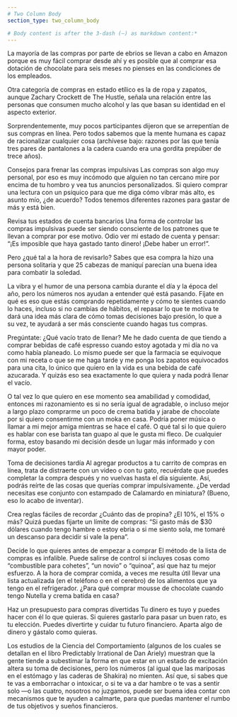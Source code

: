 ```yaml
---
# Two Column Body
section_type: two_column_body

# Body content is after the 3-dash (—) as markdown content:*
---
```


La mayoría de las compras por parte de ebrios se llevan a cabo en Amazon porque es muy fácil comprar desde ahí y es posible que al comprar esa dotación de chocolate para seis meses no pienses en las condiciones de los empleados.

Otra categoría de compras en estado etílico es la de ropa y zapatos, aunque Zachary Crockett de The Hustle, señala una relación entre las personas que consumen mucho alcohol y las que basan su identidad en el aspecto exterior.

Sorprendentemente, muy pocos participantes dijeron que se arrepentían de sus compras en línea. Pero todos sabemos que la mente humana es capaz de racionalizar cualquier cosa (archívese bajo: razones por las que tenía tres pares de pantalones a la cadera cuando era una gordita prepúber de trece años).

Consejos para frenar las compras impulsivas
Las compras son algo muy personal, por eso es muy incómodo que alguien no tan cercano mire por encima de tu hombro y vea tus anuncios personalizados. Si quiero comprar una lectura con un psíquico para que me diga cómo vibrar más alto, es asunto mío, ¿de acuerdo? Todos tenemos diferentes razones para gastar de más y está bien.

Revisa tus estados de cuenta bancarios
Una forma de controlar las compras impulsivas puede ser siendo consciente de los patrones que te llevan a comprar por ese motivo. Odio ver mi estado de cuenta y pensar: “¡Es imposible que haya gastado tanto dinero! ¡Debe haber un error!”.

Pero ¿qué tal a la hora de revisarlo? Sabes que esa compra la hizo una persona solitaria y que 25 cabezas de maniquí parecían una buena idea para combatir la soledad.

La vibra y el humor de una persona cambia durante el día y la época del año, pero los números nos ayudan a entender qué está pasando. Fíjate en qué es eso que estás comprando repetidamente y cómo te sientes cuando lo haces, incluso si no cambias de hábitos, el repasar lo que te motiva te dará una idea más clara de cómo tomas decisiones bajo presión, lo que a su vez, te ayudará a ser más consciente cuando hagas tus compras.

Pregúntate: ¿Qué vacío trato de llenar?
Me he dado cuenta de que tiendo a comprar bebidas de café espresso cuando estoy agotada y mi día no va como había planeado. Lo mismo puede ser que la farmacia se equivoque con mi receta o que se me haga tarde y me ponga los zapatos equivocados para una cita, lo único que quiero en la vida es una bebida de café azucarada. Y quizás eso sea exactamente lo que quiera y nada podrá llenar el vacío.

O tal vez lo que quiero en ese momento sea amabilidad y comodidad, entonces mi razonamiento es si no sería igual de agradable, o incluso mejor a largo plazo comprarme un poco de crema batida y jarabe de chocolate por si quiero consentirme con un moka en casa. Podría poner música o llamar a mi mejor amiga mientras se hace el café. O qué tal si lo que quiero es hablar con ese barista tan guapo al que le gusta mi fleco. De cualquier forma, estoy basando mi decisión desde un lugar más informado y con mayor poder.

Toma de decisiones tardía
Al agregar productos a tu carrito de compras en línea, trata de distraerte con un video o con tu gato, recuérdate que puedes completar la compra después y no vuelvas hasta el día siguiente. Así, podrás reírte de las cosas que querías comprar impulsivamente. ¿De verdad necesitas ese conjunto con estampado de Calamardo en  miniatura? (Bueno, eso lo acabo de inventar).

Crea reglas fáciles de recordar
¿Cuánto das de propina? ¿El 10%, el 15% o más? Quizá puedas fijarte un límite de compras: “Si gasto más de $30 dólares cuando tengo hambre o estoy ebria o si me siento sola, me tomaré un descanso para decidir si vale la pena”.

Decide lo que quieres antes de empezar a comprar
El método de la lista de compras es infalible. Puede salirse de control si incluyes cosas como “combustible para cohetes”, “un novio” o “quinoa”, así que haz tu mejor esfuerzo. A la hora de comprar comida, a veces me resulta útil llevar una lista actualizada (en el teléfono o en el cerebro) de los alimentos que ya tengo en el refrigerador. ¿Para qué comprar mousse de chocolate cuando tengo Nutella y crema batida en casa?

Haz un presupuesto para compras divertidas
Tu dinero es tuyo y puedes hacer con él lo que quieras. Si quieres gastarlo para pasar un buen rato, es tu elección. Puedes divertirte y cuidar tu futuro financiero. Aparta algo de dinero y gástalo como quieras.

Los estudios de la Ciencia del Comportamiento (algunos de los cuales se detallan en el libro Predictably Irrational de Dan Ariely) muestran que la gente tiende a subestimar la forma en que estar en un estado de excitación altera su toma de decisiones, pero los números (al igual que las mariposas en el estómago y las caderas de Shakira) no mienten. Así que, si sabes que te vas a emborrachar o intoxicar, o si te va a dar hambre o te vas a sentir solo —o las cuatro, nosotros no juzgamos, puede ser buena idea contar con mecanismos que te ayuden a calmarte, para que puedas mantener el rumbo de tus objetivos y sueños financieros.